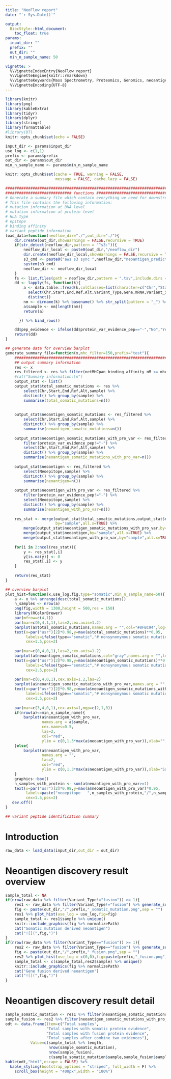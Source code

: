 ```yaml
---
title: "NeoFlow report" 
date: "`r Sys.Date()`"

output:
  BiocStyle::html_document:
    toc_float: true
params:
  input_dir: ""
  prefix: ""
  out_dir: ""
  min_n_sample_name: 50

vignette: >
  %\VignetteIndexEntry{NeoFlow report}
  %\VignetteEngine{knitr::rmarkdown}
  %\VignetteKeywords{Mass Spectrometry, Proteomics, Genomics, neoantigen }
  %\VignetteEncoding{UTF-8}
---
```


```r
library(knitr)
library(png)
library(kableExtra)
library(tidyr)
library(dplyr)
library(stringr)
library(formattable)
#library(DT)
knitr::opts_chunk$set(echo = FALSE)
```

```r
input_dir <- params$input_dir
use_log <- c(1,1)
prefix <- params$prefix
out_dir <- params$out_dir
min_n_sample_name <- params$min_n_sample_name
```

```r
knitr::opts_chunk$set(cache = TRUE, warning = FALSE, 
                      message = FALSE, cache.lazy = FALSE)
```

```r
################################################################################
############################# functions ########################################
# Generate a summary file which contain everything we need for downstream analysis
# This file contains the following information:
# mutation information at DNA level
# mutation information at protein level
# HLA type
# epitope
# binding affinity
# variant peptide information
load_data=function(neoflow_dir="./",out_dir="./"){
    dir.create(out_dir,showWarnings = FALSE,recursive = TRUE)
    if(str_detect(neoflow_dir,pattern = "^s3:")){
        neoflow_dir_local <- paste0(out_dir,"/neoflow_dir")
        dir.create(neoflow_dir_local,showWarnings = FALSE,recursive = TRUE)
        s3_cmd <- paste0("aws s3 sync ",neoflow_dir,"neoantigen_prediction/ ",neoflow_dir_local)
        system(s3_cmd)
        neoflow_dir <- neoflow_dir_local
    }
    fs <- list.files(path = neoflow_dir,pattern = ".tsv",include.dirs = TRUE,recursive = TRUE,full.names = TRUE)
    dd <- lapply(fs, function(k){
        a <- data.table::fread(k,colClasses=list(character=c("Chr","Start","End","Ref","Alt"))) %>%
          select(Chr,Start,End,Ref,Alt,Variant_Type,Gene,mRNA,Variant_Start,Variant_End,AA_before,AA_after,Neoepitope,HLA_type,netMHCpan_binding_affinity_nM,protein_var_evidence_pep) %>%
          distinct()
        nm <- dirname(k) %>% basename() %>% str_split(pattern = "_") %>% unlist()
        a$sample <- nm[length(nm)]
        return(a)

      }) %>% bind_rows()

    dd$pep_evidence <- ifelse(dd$protein_var_evidence_pep=="-","No","Yes")
    return(dd)
}

## generate data for overview barplot
generate_summary_file=function(x,mhc_filter=150,prefix="test"){
    ################################################################################
    ## output summary information
    res <- x
    res_filtered <- res %>% filter(netMHCpan_binding_affinity_nM <= mhc_filter)
    #cat("Summary information:\n")
    output_stat <- list()
    output_stat$total_somatic_mutations <- res %>% 
        select(Chr,Start,End,Ref,Alt,sample) %>% 
        distinct() %>% group_by(sample) %>%
        summarise(total_somatic_mutations=n())
    
    
    output_stat$neoantigen_somatic_mutations <- res_filtered %>% 
        select(Chr,Start,End,Ref,Alt,sample) %>% 
        distinct() %>% group_by(sample) %>%
        summarise(neoantigen_somatic_mutations=n())
    
    output_stat$neoantigen_somatic_mutations_with_pro_var <- res_filtered %>% 
        filter(protein_var_evidence_pep!="-") %>% 
        select(Chr,Start,End,Ref,Alt,sample) %>% 
        distinct() %>% group_by(sample) %>%
        summarise(neoantigen_somatic_mutations_with_pro_var=n())
    
    output_stat$neoantigen <- res_filtered %>% 
        select(Neoepitope,sample) %>% 
        distinct() %>% group_by(sample) %>%
        summarise(neoantigen=n())
    
    output_stat$neoantigen_with_pro_var <- res_filtered %>% 
        filter(protein_var_evidence_pep!="-") %>% 
        select(Neoepitope,sample) %>% 
        distinct() %>% group_by(sample) %>%
        summarise(neoantigen_with_pro_var=n())
    
    res_stat <- merge(output_stat$total_somatic_mutations,output_stat$neoantigen_somatic_mutations,
                      by="sample",all.x=TRUE) %>%
        merge(output_stat$neoantigen_somatic_mutations_with_pro_var,by="sample",all.x=TRUE) %>%
        merge(output_stat$neoantigen,by="sample",all.x=TRUE) %>%
        merge(output_stat$neoantigen_with_pro_var,by="sample",all.x=TRUE)
    
    for(i in 2:ncol(res_stat)){
        y <- res_stat[,i]
        y[is.na(y)] <- 0
        res_stat[,i] <- y
    }
    
    return(res_stat)
}

## overview barplot
plot_hist=function(x,use_log,fig,type="somatic",min_n_sample_name=50){
    a <- x %>% arrange(desc(total_somatic_mutations))
    n_samples <- nrow(a)
    png(fig,width = 1300,height = 500,res = 150)
    library(RColorBrewer)
    par(mfrow=c(4,1))
    par(mar=c(0,4,1,1),las=2,cex.axis=1.2)
    barplot(a$total_somatic_mutations,names.arg = "",col="#8FBC94",log=ifelse(use_log[1]==1,"y",""),ylim = c(min(a$total_somatic_mutations),1.3*max(a$total_somatic_mutations)));graphics::box()
    text(x=par("usr")[2]*0.98,y=max(a$total_somatic_mutations)**0.95,
         labels=ifelse(type=="somatic","# nonsynonymous somatic mutations","# fusion genes"),
         cex=1.5,pos=2)
    
    par(mar=c(0,4,0,1),las=2,cex.axis=1.2)
    barplot(a$neoantigen_somatic_mutations,col="gray",names.arg = "",log=ifelse(use_log[2]==1,"y",""),ylim = c(min(a$neoantigen_somatic_mutations),1.3*max(a$neoantigen_somatic_mutations)));graphics::box()
    text(x=par("usr")[2]*0.98,y=max(a$neoantigen_somatic_mutations)**0.95,
         labels=ifelse(type=="somatic","# nonsynonymous somatic mutations with neoantigen candidates (binding affinity < 150nM)","# fusion genes with neoantigen candidates (binding affinity < 150nM)"),
         cex=1.5,pos=2)
    
    par(mar=c(0,4,0,1),cex.axis=1.2,las=2)
    barplot(a$neoantigen_somatic_mutations_with_pro_var,names.arg = "",col="lightblue",ylim = c(min(a$neoantigen_somatic_mutations_with_pro_var),1.3*max(a$neoantigen_somatic_mutations_with_pro_var)));graphics::box()
    text(x=par("usr")[2]*0.98,y=max(a$neoantigen_somatic_mutations_with_pro_var)**0.95,
         labels=ifelse(type=="somatic","# nonsynonymous somatic mutations with neoantigen candidates (binding affinity < 150nM) \n+ protein evidence","# fusion genes with neoantigen candidates (binding affinity < 150nM) + protein evidence"),
         cex=1.5,pos=2)
    
    par(mar=c(3,4,0,1),cex.axis=1,mgp=c(2,1,0))
    if(nrow(a)<=min_n_sample_name){
        barplot(a$neoantigen_with_pro_var,
                names.arg = a$sample,
                cex.names=0.5,
                las=2,
                col="red",
                ylim = c(0,1.3*max(a$neoantigen_with_pro_var)),xlab="",cex.lab=1.2)
    }else{
        barplot(a$neoantigen_with_pro_var,
                names.arg = "",
                las=2,
                col="red",
                ylim = c(0,1.3*max(a$neoantigen_with_pro_var)),xlab="Sample",cex.lab=1.2)
    }
    graphics::box()
    n_samples_with_protein <- sum(a$neoantigen_with_pro_var>=1)
    text(x=par("usr")[2]*0.98,y=max(a$neoantigen_with_pro_var)*0.95,
         labels=paste("neoepitope   ",n_samples_with_protein,"/",n_samples,sep = ""),
         cex=1.5,pos=2)
   dev.off()
}

## variant peptide identification summary

```


# Introduction




```r
raw_data <- load_data(input_dir,out_dir = out_dir)
```

# Neoantigen discovery result overview

```r
sample_total <- NA
if(nrow(raw_data %>% filter(Variant_Type!="fusion")) >= 1){
    res1 <- raw_data %>% filter(Variant_Type!="fusion") %>% generate_summary_file() 
    fig <- paste(out_dir,"/",prefix,"_somatic_mutation.png",sep = "")
    res1 %>% plot_hist(use_log = use_log,fig=fig)
    sample_total <- res1$sample %>% unique()
    knitr::include_graphics(fig %>% normalizePath)
    cat("Somatic mutation derived neoantigen")
    cat("![](",fig,")")
}
if(nrow(raw_data %>% filter(Variant_Type=="fusion")) >= 1){
    res2 <- raw_data %>% filter(Variant_Type=="fusion") %>% generate_summary_file() 
    fig <- paste(out_dir,"/",prefix,"_fusion.png",sep = "")
    res2 %>% plot_hist(use_log = c(0,0),fig=paste(prefix,"_fusion.png",sep = ""),type = "fusion")
    sample_total <- c(sample_total,res2$sample) %>% unique()
    knitr::include_graphics(fig %>% normalizePath)
    cat("Gene fusion derived neoantigen")
    cat("![](",fig,")")
}

```

# Neoantigen discovery result detail

```r
sample_somatic_mutation <- res1 %>% filter(neoantigen_somatic_mutations_with_pro_var>=1)
sample_fusion <- res2 %>% filter(neoantigen_somatic_mutations_with_pro_var>=1)
odt <- data.frame(Item=c("Total samples",
                  "Total samples with somatic protein evidence",
                  "Total samples with fusion protein evidence",
                  "Total samples after combine two evidences"),
           Value=c(sample_total %>% length,
                   nrow(sample_somatic_mutation),
                   nrow(sample_fusion),
                   c(sample_somatic_mutation$sample,sample_fusion$sample) %>% unique() %>% length))
kable(odt,"html",escape = FALSE) %>%
  kable_styling(bootstrap_options = "striped", full_width = F) %>%
    scroll_box(height = "400px",width = "100%")
```




